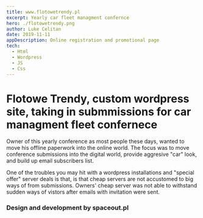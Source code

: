 ```yaml
---
title: www.flotowetrendy.pl
excerpt: Yearly car fleet managment confernce 
hero: ./flotowetrendy.png
author: Luke Celitan
date: 2019-11-11
appDescription: Online registration and promotional page
tech:
  - Html
  - Wordpress
  - JS
  - Css
---
```



# Flotowe Trendy, custom wordpress site, taking in submmissions for car managment fleet confernece

Owner of this yearly conference as most people these days, wanted to move his offline paperwork into the online world. The focus was to move conference submissions into the digital world, provide aggresive "car" look, and build up email subscribers list.

One of the troubles you may hit with a wordpress installations and "special offer" server deals is that, is that cheap servers are not accustomed to big ways of from submissions. Owners' cheap server was not able to withstand sudden ways of vistors after emails with invitation were sent.



### Design and development by spaceout.pl